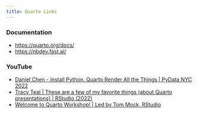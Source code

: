 ```yaml
---
title: Quarto Links
---
```


### Documentation

- [https://quarto.org/docs/](https://quarto.org/docs/)
- [https://nbdev.fast.ai/](https://nbdev.fast.ai/)

### YouTube

- [Daniel Chen - Install Python. Quarto Render All the Things | PyData NYC 2022](https://www.youtube.com/watch?v=AnrGW8zoLx8)
- [Tracy Teal | These are a few of my favorite things (about Quarto presentations) | RStudio (2022)](https://www.youtube.com/watch?v=ttLnLdU1-CQ&ab_channel=PositPBC)
- [Welcome to Quarto Workshop! | Led by Tom Mock, RStudio](https://www.youtube.com/watch?v=yvi5uXQMvu4&t=100s&ab_channel=PositPBC)
